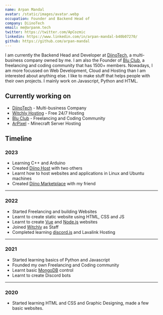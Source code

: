 ```yaml
---
name: Arpan Mandal
avatar: /static/images/avatar.webp
occupation: Founder and Backend Head of
company: DiinoTech
email: me@arpanm.tech
twitter: https://twitter.com/ApCozmic
linkedin: https://www.linkedin.com/in/arpan-mandal-b40b07270/
github: https://github.com/arpan-mandal
---
```


I am currently the Backend Head and Developer at [DiinoTech](https://diino.tech), a multi-business company owned by me.
I am also the Founder of [Blu Club](https://discord.com/invite/mwaPKHypGF), a freelancing and coding community that has 1500+ members.
Nowadays, I am more focussed on Web Development, Cloud and Hosting than I am interested about anything else. I like to make stuff that helps people with their own projects. I mainly work on Javascript, Python and HTML.

## Currently working on

- [DiinoTech](https://diino.tech/) - Multi-business Company
- [Witchly Hosting](https://witchly.host/) - Free 24/7 Hosting 
- [Blu Club](https://apms.cf/discord/) - Freelancing and Coding Community
- [ArPixel](https://apnaapixel.me/) - Minecraft Server Hosting
## Timeline

### 2023

- Learning C++ and Arduino
- Created [Diino Host](https://host.diino.tech) with two others
- Learnt how to host websites and applications in Linux and Ubuntu machines
- Created [Diino Marketplace](https://market.diino.tech) with my friend 

---

### 2022

- Started Freelancing and building Websites 
- Learnt to create static website using HTML, CSS and JS
- Learnt to create [Vue](https://vuejs.org/) and [Node.js](https://nodejs.org/en/about) websites 
- Joined [Witchly](https://witchly.host) as Staff
- Completed learning [discord.js](https://github.com/discordjs) and Lavalink Hosting

---

### 2021

- Started learning basics of Python and Javascript
- Founded my own Freelancing and Coding community
- Learnt basic [MongoDB](https://www.mongodb.com/) control
- Learnt to create Discord bots
---

### 2020

- Started learning HTML and CSS and Graphic Designing, made a few basic websites.

